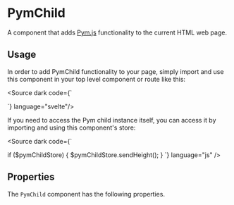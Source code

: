 

<Meta of={Stories} />

# PymChild

A component that adds [Pym.js](http://blog.apps.npr.org/pym.js/) functionality to the current HTML web page.

## Usage

In order to add PymChild functionality to your page, simply import and use this component in your top level component or route like this:

<Source dark code={`
<script>
</script>
<PymChild />
`} language="svelte"/>

If you need to access the Pym child instance itself, you can access it by importing and using this component's store:

<Source dark code={`

if ($pymChildStore) {
  $pymChildStore.sendHeight();
}
`} language="js" />

## Properties

The `PymChild` component has the following properties.

<Controls />
